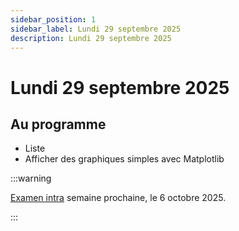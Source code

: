 ```yaml
---
sidebar_position: 1
sidebar_label: Lundi 29 septembre 2025
description: Lundi 29 septembre 2025
---
```


# Lundi 29 septembre 2025

## Au programme

- Liste
- Afficher des graphiques simples avec Matplotlib

:::warning

[Examen intra](../evaluations/examen_theorique_intra.mdx) semaine prochaine, le 6 octobre 2025.

:::
